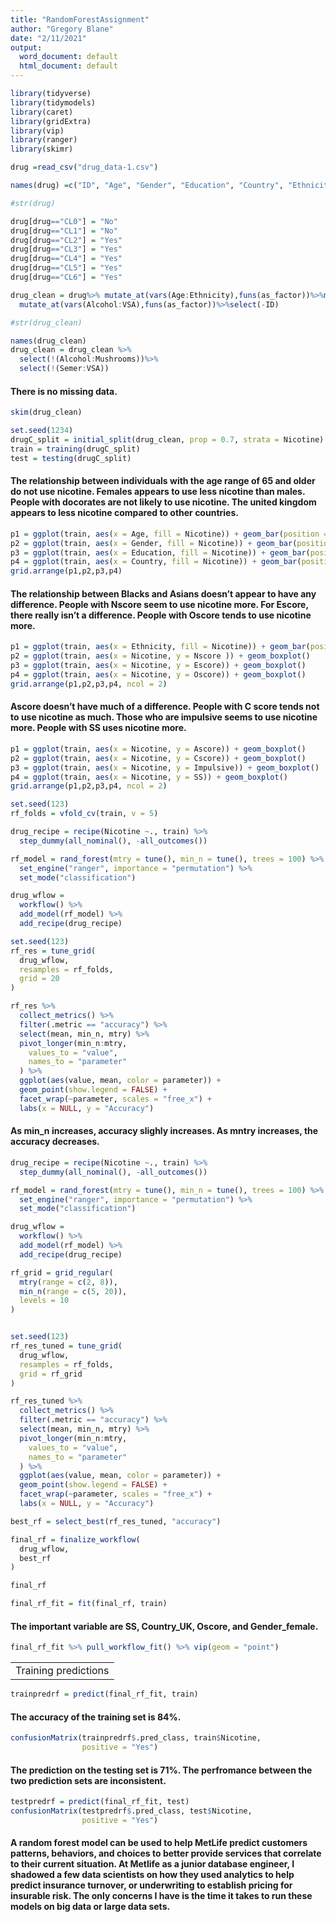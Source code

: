 ---
title: "RandomForestAssignment"
author: "Gregory Blane"
date: "2/11/2021"
output:
  word_document: default
  html_document: default
---
```{r FALSE}
library(tidyverse)
library(tidymodels)
library(caret)
library(gridExtra)
library(vip)
library(ranger)
library(skimr)
```

```{r}
drug =read_csv("drug_data-1.csv")
```

```{r}
names(drug) =c("ID", "Age", "Gender", "Education", "Country", "Ethnicity","Nscore", "Escore", "Oscore", "Ascore", "Cscore", "Impulsive","SS", "Alcohol", "Amphet", "Amyl", "Benzos", "Caff", "Cannabis","Choc", "Coke", "Crack", "Ecstasy", "Heroin", "Ketamine", "Legalh","LSD", "Meth", "Mushrooms", "Nicotine", "Semer", "VSA")

#str(drug)
```

```{r}
drug[drug=="CL0"] = "No"
drug[drug=="CL1"] = "No"
drug[drug=="CL2"] = "Yes"
drug[drug=="CL3"] = "Yes"
drug[drug=="CL4"] = "Yes"
drug[drug=="CL5"] = "Yes"
drug[drug=="CL6"] = "Yes"
```

```{r}
drug_clean = drug%>% mutate_at(vars(Age:Ethnicity),funs(as_factor))%>%mutate(Age =factor(Age, labels =c("18_24", "25_34", "35_44","45_54", "55_64", "65_")))%>%mutate(Gender =factor(Gender, labels =c("Male", "Female")))%>%mutate(Education =factor(Education, labels =c("Under16", "At16", "At17", "At18", "SomeCollege","ProfessionalCert", "Bachelors", "Masters", "Doctorate")))%>%mutate(Country =factor(Country,labels =c("USA", "NewZealand", "Other", "Australia","Ireland","Canada","UK")))%>%mutate(Ethnicity =factor(Ethnicity,labels =c("Black", "Asian", "White", "White/Black", "Other","White/Asian", "Black/Asian")))%>%
  mutate_at(vars(Alcohol:VSA),funs(as_factor))%>%select(-ID)
```

```{r}
#str(drug_clean)
```

```{r}
names(drug_clean)
drug_clean = drug_clean %>% 
  select(!(Alcohol:Mushrooms))%>% 
  select(!(Semer:VSA))
```


#### There is no missing data. 


```{r}
skim(drug_clean)
```


```{r}
set.seed(1234) 
drugC_split = initial_split(drug_clean, prop = 0.7, strata = Nicotine) 
train = training(drugC_split)
test = testing(drugC_split)
```


#### The relationship between  individuals with the age range of 65 and older do not use nicotine. Females appears to use less nicotine than males. People with docorates are not likely to use nicotine. The united kingdom appears to less nicotine compared to other countries. 


```{r}
p1 = ggplot(train, aes(x = Age, fill = Nicotine)) + geom_bar(position = "fill")
p2 = ggplot(train, aes(x = Gender, fill = Nicotine)) + geom_bar(position = "fill")
p3 = ggplot(train, aes(x = Education, fill = Nicotine)) + geom_bar(position = "fill")
p4 = ggplot(train, aes(x = Country, fill = Nicotine)) + geom_bar(position = "fill")
grid.arrange(p1,p2,p3,p4)
```


####  The relationship between Blacks and Asians doesn't appear to have any difference. People with Nscore seem to use nicotine more. For Escore, there really isn't a difference. People with Oscore tends to use nicotine more.


```{r}
p1 = ggplot(train, aes(x = Ethnicity, fill = Nicotine)) + geom_bar(position = "fill")
p2 = ggplot(train, aes(x = Nicotine, y = Nscore )) + geom_boxplot()
p3 = ggplot(train, aes(x = Nicotine, y = Escore)) + geom_boxplot()
p4 = ggplot(train, aes(x = Nicotine, y = Oscore)) + geom_boxplot()
grid.arrange(p1,p2,p3,p4, ncol = 2)
```


#### Ascore doesn't have much of a difference. People with C score tends not to use nicotine as much. Those who are impulsive seems to use nicotine more. People with SS uses nicotine more. 


```{r}
p1 = ggplot(train, aes(x = Nicotine, y = Ascore)) + geom_boxplot()
p2 = ggplot(train, aes(x = Nicotine, y = Cscore)) + geom_boxplot()
p3 = ggplot(train, aes(x = Nicotine, y = Impulsive)) + geom_boxplot()
p4 = ggplot(train, aes(x = Nicotine, y = SS)) + geom_boxplot()
grid.arrange(p1,p2,p3,p4, ncol = 2)
```

```{r}
set.seed(123)
rf_folds = vfold_cv(train, v = 5)
```

```{r}
drug_recipe = recipe(Nicotine ~., train) %>%
  step_dummy(all_nominal(), -all_outcomes())

rf_model = rand_forest(mtry = tune(), min_n = tune(), trees = 100) %>%
  set_engine("ranger", importance = "permutation") %>% 
  set_mode("classification")

drug_wflow = 
  workflow() %>% 
  add_model(rf_model) %>% 
  add_recipe(drug_recipe)

set.seed(123)
rf_res = tune_grid(
  drug_wflow,
  resamples = rf_folds,
  grid = 20 
)
```

```{r}
rf_res %>%
  collect_metrics() %>%
  filter(.metric == "accuracy") %>%
  select(mean, min_n, mtry) %>%
  pivot_longer(min_n:mtry,
    values_to = "value",
    names_to = "parameter"
  ) %>%
  ggplot(aes(value, mean, color = parameter)) +
  geom_point(show.legend = FALSE) +
  facet_wrap(~parameter, scales = "free_x") +
  labs(x = NULL, y = "Accuracy")
```


#### As min_n increases, accuracy slighly increases. As mntry increases, the accuracy decreases. 


```{r}
drug_recipe = recipe(Nicotine ~., train) %>%
  step_dummy(all_nominal(), -all_outcomes())

rf_model = rand_forest(mtry = tune(), min_n = tune(), trees = 100) %>% 
  set_engine("ranger", importance = "permutation") %>% 
  set_mode("classification")

drug_wflow = 
  workflow() %>% 
  add_model(rf_model) %>% 
  add_recipe(drug_recipe)

rf_grid = grid_regular(
  mtry(range = c(2, 8)),
  min_n(range = c(5, 20)),  
  levels = 10
)


set.seed(123)
rf_res_tuned = tune_grid(
  drug_wflow,
  resamples = rf_folds,
  grid = rf_grid 
)
```

```{r}
rf_res_tuned %>%
  collect_metrics() %>%
  filter(.metric == "accuracy") %>%
  select(mean, min_n, mtry) %>%
  pivot_longer(min_n:mtry,
    values_to = "value",
    names_to = "parameter"
  ) %>%
  ggplot(aes(value, mean, color = parameter)) +
  geom_point(show.legend = FALSE) +
  facet_wrap(~parameter, scales = "free_x") +
  labs(x = NULL, y = "Accuracy")
```



```{r}
best_rf = select_best(rf_res_tuned, "accuracy")

final_rf = finalize_workflow(
  drug_wflow,
  best_rf
)

final_rf
```

```{r}
final_rf_fit = fit(final_rf, train)
```


#### The important variable are SS, Country_UK, Oscore, and Gender_female.


```{r}
final_rf_fit %>% pull_workflow_fit() %>% vip(geom = "point")
```

--- 
Training predictions
---

```{r}
trainpredrf = predict(final_rf_fit, train)
```


#### The accuracy of the training set is 84%.


```{r}
confusionMatrix(trainpredrf$.pred_class, train$Nicotine, 
                positive = "Yes")
```


#### The prediction on the testing set is 71%. The perfromance between the two prediction sets are inconsistent. 


```{r}
testpredrf = predict(final_rf_fit, test)
confusionMatrix(testpredrf$.pred_class, test$Nicotine, 
                positive = "Yes")
```



####  A random forest model can be used to help MetLife predict customers patterns, behaviors, and choices to better provide services that correlate to their current situation. At Metlife as a junior database engineer, I shadowed a few data scientists on how they used analytics to help predict insurance turnover, or underwriting to establish pricing for insurable risk. The only concerns I have is the time it takes to run these models on big data or large data sets.




